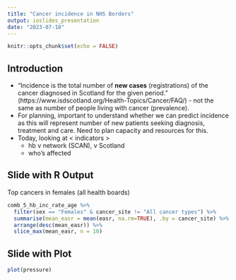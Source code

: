 ```yaml
---
title: "Cancer incidence in NHS Borders"
output: ioslides_presentation
date: "2023-07-18"
---
```


```r
knitr::opts_chunk$set(echo = FALSE)
```


## Introduction

- "Incidence is the total number of **new cases** (registrations) of the cancer diagnosed in Scotland for the given period." (https://www.isdscotland.org/Health-Topics/Cancer/FAQ/) - not the same as number of people living with cancer (prevalence).
- For planning, important to understand whether we can predict incidence as this will represent number of new patients seeking diagnosis, treatment and care. Need to plan capacity and resources for this.
- Today, looking at < indicators >
  - hb v network (SCAN), v Scotland
  - who's affected

## Slide with R Output

Top cancers in females (all health boards)
```r
comb_5_hb_inc_rate_age %>% 
  filter(sex == "Females" & cancer_site != "All cancer types") %>%
  summarise(mean_easr = mean(easr, na.rm=TRUE), .by = cancer_site) %>% 
  arrange(desc(mean_easr)) %>% 
  slice_max(mean_easr, n = 10) 
```

## Slide with Plot

```r
plot(pressure)
```

